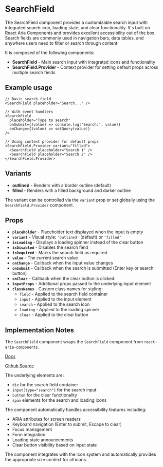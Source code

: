 

<Meta of={SearchFieldStories} />

# SearchField
The SearchField component provides a customizable search input with integrated search icon, loading state, and clear functionality. It's built on React Aria Components and provides excellent accessibility out of the box. Search fields are commonly used in navigation bars, data tables, and anywhere users need to filter or search through content.

It is composed of the following components:

- **SearchField** - Main search input with integrated icons and functionality
- **SearchField.Provider** - Context provider for setting default props across multiple search fields

## Example usage
```tsx
// Basic search field
<SearchField placeholder="Search..." />

// With event handlers
<SearchField
  placeholder="Type to search"
  onSubmit={(value) => console.log('Search:', value)}
  onChange={(value) => setQuery(value)}
/>

// Using context provider for default props
<SearchField.Provider variant="filled">
  <SearchField placeholder="Search 1" />
  <SearchField placeholder="Search 2" />
</SearchField.Provider>
```

## Variants

* **outlined** - Renders with a border outline (default)
* **filled** - Renders with a filled background and darker outline

The variant can be controlled via the `variant` prop or set globally using the `SearchField.Provider` component.

<Canvas of={SearchFieldStories.Default} />

## Props

* **`placeholder`** - Placeholder text displayed when the input is empty
* **`variant`** - Visual style: `'outlined'` (default) or `'filled'`
* **`isLoading`** - Displays a loading spinner instead of the clear button
* **`isDisabled`** - Disables the search field
* **`isRequired`** - Marks the search field as required
* **`value`** - The current search value
* **`onChange`** - Callback when the input value changes
* **`onSubmit`** - Callback when the search is submitted (Enter key or search button)
* **`onClear`** - Callback when the clear button is clicked
* **`inputProps`** - Additional props passed to the underlying input element
* **`classNames`** - Custom class names for styling:
  * `field` - Applied to the search field container
  * `input` - Applied to the input element
  * `search` - Applied to the search icon
  * `loading` - Applied to the loading spinner
  * `clear` - Applied to the clear button

## Implementation Notes
The `SearchField` component wraps the `SearchField` component from `react-aria-components`.

[Docs](https://react-spectrum.adobe.com/react-spectrum/SearchField.html)

[Github Source](https://github.com/gohypergiant/standard-toolkit/tree/main/design-toolkit/components/src/components/search-field)

The underlying elements are:
- `div` for the search field container
- `input[type="search"]` for the search input
- `button` for the clear functionality
- `span` elements for the search and loading icons

The component automatically handles accessibility features including:
- ARIA attributes for screen readers
- Keyboard navigation (Enter to submit, Escape to clear)
- Focus management
- Form integration
- Loading state announcements
- Clear button visibility based on input state

The component integrates with the Icon system and automatically provides the appropriate size context for all icons.
